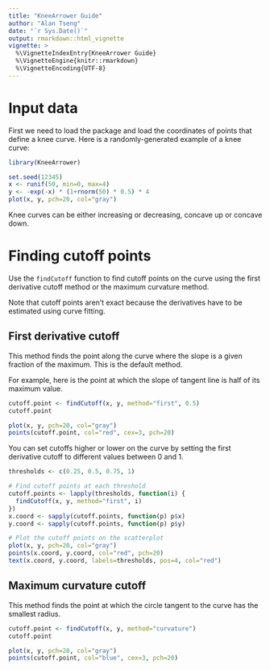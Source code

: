 ```yaml
---
title: "KneeArrower Guide"
author: "Alan Tseng"
date: "`r Sys.Date()`"
output: rmarkdown::html_vignette
vignette: >
  %\VignetteIndexEntry{KneeArrower Guide}
  %\VignetteEngine{knitr::rmarkdown}
  %\VignetteEncoding{UTF-8}
---
```


# Input data
First we need to load the package and load the coordinates of points that define a knee curve.
Here is a randomly-generated example of a knee curve:

```r
library(KneeArrower)

set.seed(12345)
x <- runif(50, min=0, max=4)
y <- -exp(-x) * (1+rnorm(50) * 0.5) * 4
plot(x, y, pch=20, col="gray")
```

Knee curves can be either increasing or decreasing, concave up or concave down.

# Finding cutoff points
Use the `findCutoff` function to find cutoff points on the curve using the first derivative cutoff method or
the maximum curvature method.

Note that cutoff points aren't exact because the derivatives have to be estimated using curve fitting.

## First derivative cutoff
This method finds the point along the curve where the slope is a given fraction of the maximum.
This is the default method.

For example, here is the point at which the slope of tangent line is half of its maximum value.
```r
cutoff.point <- findCutoff(x, y, method="first", 0.5)
cutoff.point

plot(x, y, pch=20, col="gray")
points(cutoff.point, col="red", cex=3, pch=20)
```

You can set cutoffs higher or lower on the curve by setting the first derivative cutoff to different values between 0 and 1.
```r
thresholds <- c(0.25, 0.5, 0.75, 1)

# Find cutoff points at each threshold
cutoff.points <- lapply(thresholds, function(i) {
  findCutoff(x, y, method="first", i)
})
x.coord <- sapply(cutoff.points, function(p) p$x)
y.coord <- sapply(cutoff.points, function(p) p$y)

# Plot the cutoff points on the scatterplot
plot(x, y, pch=20, col="gray")
points(x.coord, y.coord, col="red", pch=20)
text(x.coord, y.coord, labels=thresholds, pos=4, col="red")
```

## Maximum curvature cutoff
This method finds the point at which the circle tangent to the curve has the smallest radius.
```r
cutoff.point <- findCutoff(x, y, method="curvature")
cutoff.point

plot(x, y, pch=20, col="gray")
points(cutoff.point, col="blue", cex=3, pch=20)
```

